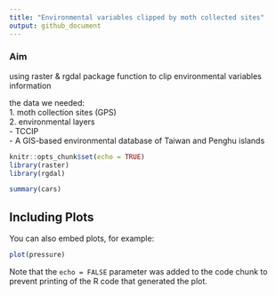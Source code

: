 ```yaml
---
title: "Environmental variables clipped by moth collected sites"
output: github_document
---
```


### Aim
using raster & rgdal package function to clip environmental variables information 

the data we needed:  
1. moth collection sites (GPS)  
2. environmental layers  
    - TCCIP  
    - A GIS-based environmental database of Taiwan and Penghu islands

```r
knitr::opts_chunk$set(echo = TRUE)
library(raster)
library(rgdal)

```


```r
summary(cars)
```

## Including Plots

You can also embed plots, for example:

```r
plot(pressure)
```

Note that the `echo = FALSE` parameter was added to the code chunk to prevent printing of the R code that generated the plot.
